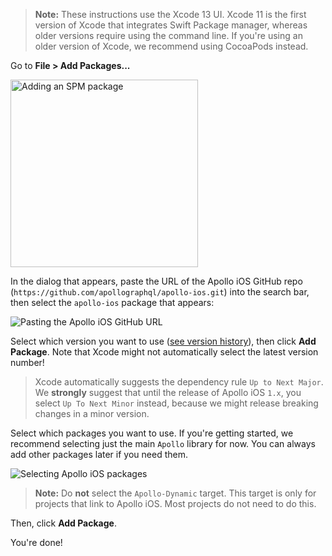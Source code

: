 <ExpansionPanel title="Swift Package Manager Installation">

> **Note:** These instructions use the Xcode 13 UI. Xcode 11 is the first version of Xcode that integrates Swift Package manager, whereas older versions require using the command line. If you're using an older version of Xcode, we recommend using CocoaPods instead.

<ExpansionPanelList>
<ExpansionPanelListItem>

Go to **File > Add Packages...**

<img class="screenshot" src="../source/screenshot/spm_packages_add_package.jpg" alt="Adding an SPM package" width="300" />

</ExpansionPanelListItem>
<ExpansionPanelListItem>

In the dialog that appears, paste the URL of the Apollo iOS GitHub repo (`https://github.com/apollographql/apollo-ios.git`) into the search bar, then select the `apollo-ios` package that appears:

<img class="screenshot" src="../source/screenshot/spm_packages_dialog.jpg" alt="Pasting the Apollo iOS GitHub URL" />

</ExpansionPanelListItem>
<ExpansionPanelListItem>

Select which version you want to use ([see version history](https://github.com/apollographql/apollo-ios/releases)), then click **Add Package**. Note that Xcode might not automatically select the latest version number!

> Xcode automatically suggests the dependency rule `Up to Next Major`. We **strongly** suggest that until the release of Apollo iOS `1.x`, you select `Up To Next Minor` instead, because we might release breaking changes in a minor version.

</ExpansionPanelListItem>
<ExpansionPanelListItem>

Select which packages you want to use. If you're getting started, we recommend selecting just the main `Apollo` library for now. You can always add other packages later if you need them.

<img class="screenshot" src="../source/screenshot/spm_select_package.jpg" alt="Selecting Apollo iOS packages" />

> **Note:** Do **not** select the `Apollo-Dynamic` target. This target is only for  projects that link to Apollo iOS. Most projects do not need to do this.

Then, click **Add Package**.

</ExpansionPanelListItem>
<ExpansionPanelListItem>

You're done!

</ExpansionPanelListItem>
</ExpansionPanelList>

</ExpansionPanel>
